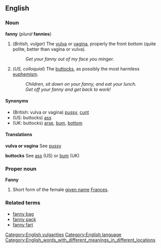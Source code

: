==English==

===Noun===
'''fanny''' (''plural'' '''fannies''')

#(''British, vulgar'') The [[vulva]] or [[vagina]], properly the front bottom (quite polite, better than vagina or vulva).
#:''Get your fanny out of my face you minger.''
#(''US, colloquial'') The [[buttocks]], as possibly the most harmless [[euphemism]].  <!-- Easily more polite than hiney or tush. -->
#:''Children, sit down on your fanny, and eat your lunch.''
#:''Get off your fanny and get back to work!''

====Synonyms====
*(British: vulva or vagina) [[pussy]], [[cunt]]
*(US: buttocks) [[ass]]
*(UK: buttocks) [[arse]], [[bum]], [[bottom]]

====Translations====

'''vulva or vagina'''
See [[pussy]]

'''buttocks'''
See [[ass]] (US) or [[bum]] (UK)

===Proper noun===
'''Fanny'''

#Short form of the female [[given name]] [[Frances]].

===Related terms===
*[[fanny bag]]
*[[fanny pack]]
*[[fanny fart]]
[[Category:English vulgarities]]
[[Category:English language]]
[[Category:English_words_with_different_meanings_in_different_locations]]